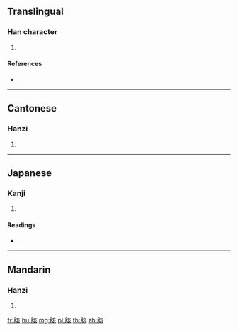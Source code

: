 {{character info/new}}
==Translingual==

===Han character===
{{Han char|rn=130|rad=肉|as=06|sn=10|four=70282|canj=BYVO}}

# {{defn|Han|sort=肉06}}

====References====
* {{Han ref|kx=0980.240|dkj=29433|dj=1432.240|hdz=32071.030|uh=80F2|ud=33010|bh=D36A|bd=54122}}

----

==Cantonese==

===Hanzi===
{{yue-hanzi|jyut=[[goi2]], [[hoi2]]|y=goi2, hoi2}}

# {{defn|lang=yue|sort=肉06}}

----

==Japanese==

===Kanji===
{{ja-kanji|grade=|rs=肉06}}

# {{defn|lang=ja|sort=肉06}}

====Readings====
* {{ja-readings|on=[[かい]] (kai)|kun=[[おやゆび]] (oyayubi)|nanori=}}

----

==Mandarin==

===Hanzi===
{{cmn-hanzi|pin=[[gāi]] ([[gai1]])|wg=kai<sup>1</sup>}}

# {{defn|lang=cmn|sort=肉06}}

[[fr:胲]]
[[hu:胲]]
[[mg:胲]]
[[pl:胲]]
[[th:胲]]
[[zh:胲]]